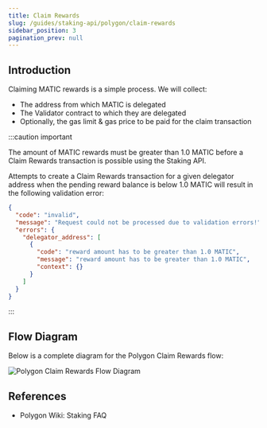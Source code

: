 ```yaml
---
title: Claim Rewards
slug: /guides/staking-api/polygon/claim-rewards
sidebar_position: 3
pagination_prev: null
---
```



## Introduction

Claiming MATIC rewards is a simple process. We will collect:

- The address from which MATIC is delegated
- The Validator contract to which they are delegated
- Optionally, the gas limit & gas price to be paid for the claim transaction

:::caution important

The amount of MATIC rewards must be greater than 1.0 MATIC before a Claim Rewards transaction is possible using the Staking API.

Attempts to create a Claim Rewards transaction for a given delegator address when the pending reward balance is below 1.0 MATIC will result in the following validation error:

```json
{
  "code": "invalid",
  "message": "Request could not be processed due to validation errors!",
  "errors": {
    "delegator_address": [
      {
        "code": "reward amount has to be greater than 1.0 MATIC",
        "message": "reward amount has to be greater than 1.0 MATIC",
        "context": {}
      }
    ]
  }
}
```

:::

## Flow Diagram

Below is a complete diagram for the Polygon Claim Rewards flow:

<img
  src={img1}
  alt="Polygon Claim Rewards Flow Diagram"
  className="inline-image"
/>

## References

- <Link to="https://wiki.polygon.technology/docs/faq/staking-faq/">
    Polygon Wiki: Staking FAQ
  </Link>

